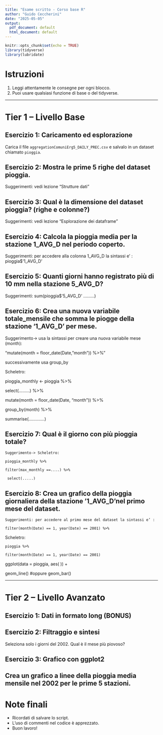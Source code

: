 ```yaml
---
title: "Esame scritto - Corso base R"
author: "Guido Ceccherini"
date: "2025-05-05"
output:
  pdf_document: default
  html_document: default
---
```


```r
knitr::opts_chunk$set(echo = TRUE)
library(tidyverse)
library(lubridate)
```

# Istruzioni

1. Leggi attentamente le consegne per ogni blocco.
2. Puoi usare qualsiasi funzione di base o del tidyverse.

---

#  Tier 1 – Livello Base

## Esercizio 1: Caricamento ed esplorazione
Carica il file `aggregationComuniErg5_DAILY_PREC.csv` e salvalo in un dataset chiamato `pioggia`.

## Esercizio 2: Mostra le prime 5 righe del dataset pioggia.
Suggerimenti: vedi lezione “Strutture dati”


## Esercizio 3: Qual è la dimensione del dataset pioggia? (righe e colonne?)
Suggerimenti: vedi lezione “Esplorazione dei dataframe”



##  Esercizio 4: Calcola la pioggia media per la stazione 1_AVG_D nel periodo coperto.
Suggerimenti: per accedere alla colonna 1_AVG_D la sintassi e’ :
pioggia$'1_AVG_D'


##  Esercizio 5: Quanti giorni hanno registrato più di 10 mm nella stazione 5_AVG_D?

Suggerimenti: sum(pioggia$'5_AVG_D' .........)

## Esercizio 6: Crea una nuova variabile totale_mensile che somma le piogge della stazione ‘1_AVG_D’ per  mese.

Suggerimento-> usa la sintassi per creare una nuova variabile mese (month): 

“mutate(month = floor_date(Date, "month")) %>%”

successivamente usa group_by

Scheletro: 

pioggia_monthly <- pioggia %>%

  select(.........) %>%
  
  mutate(month = floor_date(Date, "month")) %>%
  
  group_by(month) %>%
  
  summarise(.............)


## Esercizio 7: Qual è il giorno con più pioggia totale?
	Suggerimento-> Scheletro:
	
	pioggia_monthly %>%
	
  	filter(max_monthly ==....) %>%
  	
 	 select(.....)




## Esercizio 8: Crea un grafico della pioggia giornaliera della stazione ‘1_AVG_D’nel primo mese del dataset.
	Suggerimenti: per accedere al primo mese del dataset la sintassi e’ :
	
	filter(month(Date) == 1, year(Date) == 2001) %>%
Scheletro:

	pioggia %>%
	
  	filter(month(Date) == 1, year(Date) == 2001) 

  ggplot(data = pioggia, aes(   )) +
  
  geom_line() #oppure geom_bar()


---

# Tier 2 – Livello Avanzato


## Esercizio 1: Dati in formato long (BONUS)

## Esercizio 2: Filtraggio e sintesi
Seleziona solo i giorni del 2002.
Qual è il mese più piovoso?


## Esercizio 3: Grafico con ggplot2
	Crea un grafico a linee della pioggia media mensile nel 2002 per le prime 5 stazioni.
---

#  Note finali

- Ricordati di salvare lo script.
- L'uso di commenti nel codice è apprezzato.
- Buon lavoro!
